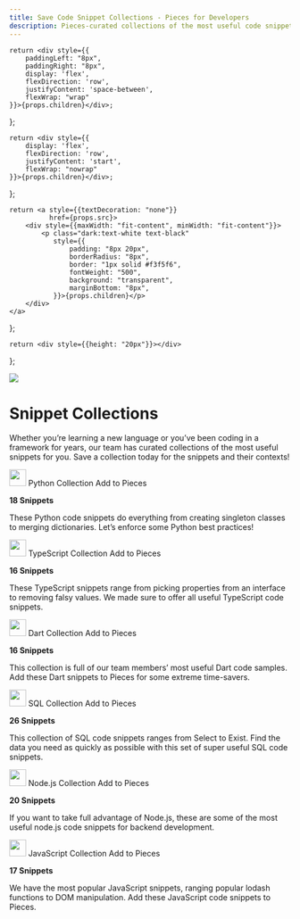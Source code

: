 ```yaml
---
title: Save Code Snippet Collections - Pieces for Developers
description: Pieces-curated collections of the most useful code snippets for popular languages and frameworks. Save collections and snippets in your Pieces app and use later in your IDE.
---
```


    return <div style={{
        paddingLeft: "8px",
        paddingRight: "8px",
        display: 'flex',
        flexDirection: 'row',
        justifyContent: 'space-between',
        flexWrap: "wrap"
    }}>{props.children}</div>;
};

    return <div style={{
        display: 'flex',
        flexDirection: 'row',
        justifyContent: 'start',
        flexWrap: "nowrap"
    }}>{props.children}</div>;
};

    return <a style={{textDecoration: "none"}}
              href={props.src}>
        <div style={{maxWidth: "fit-content", minWidth: "fit-content"}}>
            <p class="dark:text-white text-black"
               style={{
                   padding: "8px 20px",
                   borderRadius: "8px",
                   border: "1px solid #f3f5f6",
                   fontWeight: "500",
                   background: "transparent",
                   marginBottom: "8px",
               }}>{props.children}</p>
        </div>
    </a>
};

    return <div style={{height: "20px"}}></div>
};

<Image src="/assets/headers/light/collections_header.png" />

# Snippet Collections

Whether you’re learning a new language or you’ve been coding in a framework for years, our team has curated collections of the most useful snippets for you. Save a collection today for the snippets and their contexts!

<Accordion defaultOpen title="Python">
    <GridFlexRow>
        <Image width="30px" src={"/assets/graphics/collections/collection_python.png"}/>
        <Heading type="h3" style={{marginTop: "16px", marginLeft: "8px"}}>Python Collection</Heading>
    </GridFlexRow>
    <GridFlexRow>
        <MarketplaceButton
            src="https://python.pieces.cloud/">Add to Pieces</MarketplaceButton>
    </GridFlexRow>
    <p style={{ marginTop: "0px"}}><strong>18 Snippets</strong></p>
    <p style={{ marginTop: "0px" }}>These Python code snippets do everything from creating singleton classes to merging dictionaries. Let’s enforce some Python best practices!</p>
</Accordion>

<Accordion defaultOpen title="Typescript">
    <GridFlexRow>
        <Image width="30px" src={"/assets/graphics/collections/collection_typescript.png"}/>
        <Heading type="h3" style={{marginTop: "16px", marginLeft: "8px"}}>TypeScript Collection</Heading>
    </GridFlexRow>
    <GridFlexRow>
        <MarketplaceButton
            src="https://typescript.pieces.cloud/">Add to Pieces</MarketplaceButton>
    </GridFlexRow>
    <p style={{ marginTop: "0px"}}><strong>16 Snippets</strong></p>
    <p style={{ marginTop: "0px" }}>These TypeScript snippets range from picking properties from an interface to removing falsy values. We made sure to offer all useful TypeScript code snippets.</p>
</Accordion>

<Accordion defaultOpen title="Dart">
    <GridFlexRow>
        <Image width="30px" src={"/assets/graphics/collections/collection_dart.png"}/>
        <Heading type="h3" style={{marginTop: "16px", marginLeft: "8px"}}>Dart Collection</Heading>
    </GridFlexRow>
    <GridFlexRow>
        <MarketplaceButton
            src="https://dart.pieces.cloud/">Add to Pieces</MarketplaceButton>
    </GridFlexRow>
    <p style={{ marginTop: "0px"}}><strong>16 Snippets</strong></p>
    <p style={{ marginTop: "0px" }}>This collection is full of our team members’ most useful Dart code samples. Add these Dart snippets to Pieces for some extreme time-savers.</p>
</Accordion>

<Accordion defaultOpen title="SQL">
    <GridFlexRow>
        <Image width="30px" src={"/assets/graphics/collections/collection_dart.png"}/>
        <Heading type="h3" style={{marginTop: "16px", marginLeft: "8px"}}>SQL Collection</Heading>
    </GridFlexRow>
    <GridFlexRow>
        <MarketplaceButton
            src="https://sql.pieces.cloud/">Add to Pieces</MarketplaceButton>
    </GridFlexRow>
    <p style={{ marginTop: "0px"}}><strong>26 Snippets</strong></p>
    <p style={{ marginTop: "0px" }}>This collection of SQL code snippets ranges from Select to Exist. Find the data you need as quickly as possible with this set of super useful SQL code snippets.</p>
</Accordion>

<Accordion defaultOpen title="Node.js">
    <GridFlexRow>
        <Image width="30px" src={"/assets/graphics/collections/collection_nodejs.png"}/>
        <Heading type="h3" style={{marginTop: "16px", marginLeft: "8px"}}>Node.js Collection</Heading>
    </GridFlexRow>
    <GridFlexRow>
        <MarketplaceButton
            src="https://nodejs.pieces.cloud/">Add to Pieces</MarketplaceButton>
    </GridFlexRow>
    <p style={{ marginTop: "0px"}}><strong>20 Snippets</strong></p>
    <p style={{ marginTop: "0px" }}>If you want to take full advantage of Node.js, these are some of the most useful node.js code snippets for backend development.</p>
</Accordion>

<Accordion defaultOpen title="JavaScript">
    <GridFlexRow>
        <Image width="30px" src={"/assets/graphics/collections/collection_javascript.png"}/>
        <Heading type="h3" style={{marginTop: "16px", marginLeft: "8px"}}>JavaScript Collection</Heading>
    </GridFlexRow>
    <GridFlexRow>
        <MarketplaceButton
            src="https://javascript.pieces.cloud/">Add to Pieces</MarketplaceButton>
    </GridFlexRow>
    <p style={{ marginTop: "0px"}}><strong>17 Snippets</strong></p>
    <p style={{ marginTop: "0px" }}>We have the most popular JavaScript snippets, ranging popular lodash functions to DOM manipulation. Add these JavaScript code snippets to Pieces.</p>
</Accordion>